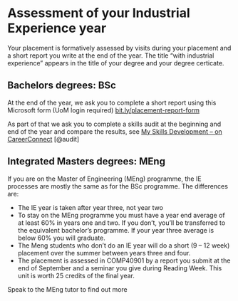 # Assessment of your Industrial Experience year {#assessment}

Your placement is formatively assessed by visits during your placement and a short report you write at the end of the year.  The title “with industrial experience” appears in the title of your degree and your degree certicate.

## Bachelors degrees: BSc {#bsc}

At the end of the year, we ask you to complete a short report using this Microsoft form (UoM login required) [bit.ly/placement-report-form](https://bit.ly/placement-report-form)

As part of that we ask you to complete a skills audit at the beginning and end of the year and compare the results, see [My Skills Development – on CareerConnect](https://www.careers.manchester.ac.uk/options/skills/myskills
) [@audit]

## Integrated Masters degrees: MEng {#meng}


If you are on the Master of Engineering (MEng) programme, the IE processes are mostly the same as for the BSc programme. The differences are:

* The IE year is taken after year three, not year two 
* To stay on the MEng programme you must have a year end average of at least 60% in years one and two. If you don’t, you’ll be transferred to the equivalent bachelor’s programme. If your year three average is below 60% you will graduate.
*  The Meng students who don’t do an IE year will do a short (9 – 12 week) placement over the summer between years three and four.
* The placement is assessed in COMP40901 by a report you submit at the end of September and a seminar you give during Reading Week. This unit is worth 25 credits of the final year.

Speak to the MEng tutor to find out more